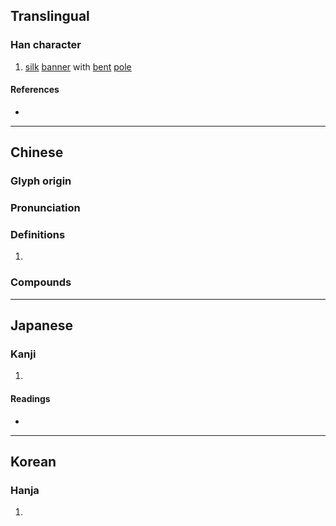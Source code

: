 {{character info/new}}
==Translingual==

===Han character===
{{Han char|rn=70|rad=方|as=06|sn=10|four=08247|canj=YSOBY|ids=⿸⿰方𠂉丹}}

# [[silk]] [[banner]] with [[bent]] [[pole]]

====References====
* {{Han ref|kx=0482.170|dkj=13640|dj=0844.100|hdz=32178.040|uh=65C3|ud=26051|bh=D1D0|bd=53712}}

----

==Chinese==
{{zh-forms}}

===Glyph origin===
{{Han etym}}
{{Han compound|㫃|丹|c1=s|c2=p|ls=psc}}

===Pronunciation===
{{zh-pron
|m=zhān
|c=zin1
|mc=y
|oc=y
|cat=
}}

===Definitions===
{{zh-hanzi}}

# {{rfdef|zh}}

===Compounds===
{{zh-der|嚼旃|廣夏細旃|旃檀|旃荼羅|旃裘|旃毛|戎旃|旃車}}

----

==Japanese==

===Kanji===
{{ja-kanji|grade=|rs=方06}}

# {{defn|lang=ja|sort=方06}}

====Readings====
* {{ja-readings
|goon=せん
|kanon=せん
|kun=はた}}

----

==Korean==

===Hanja===
{{ko-hanja|hangeul=전|eumhun=|rv=jeon|mr=chŏn|y=cen}}

# {{defn|lang=ko|sort=方06}}
